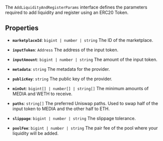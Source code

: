 The `AddLiquidityAndRegisterParams` interface defines the parameters required to add liquidity and register using an ERC20 Token.

## Properties

- **`marketplaceId`**: `bigint | number | string`
The ID of the marketplace.

- **`inputToken`**: `Address`
The address of the input token.

- **`inputAmount`**: `bigint | number | string`
The amount of the input token.

- **`metadata`**: `string`
The metadata for the provider.

- **`publicKey`**: `string`
The public key of the provider.

- **`minOut`**: `bigint[] | number[] | string[]`
The minimum amounts of MEDIA and WETH to receive.

- **`paths`**: `string[]`
The preferred Uniswap paths. Used to swap half of the input token to MEDIA and the other half to ETH.

- **`slippage`**: `bigint | number | string`
The slippage tolerance.

- **`poolFee`**: `bigint | number | string`
The pair fee of the pool where your liquidity will be added.

